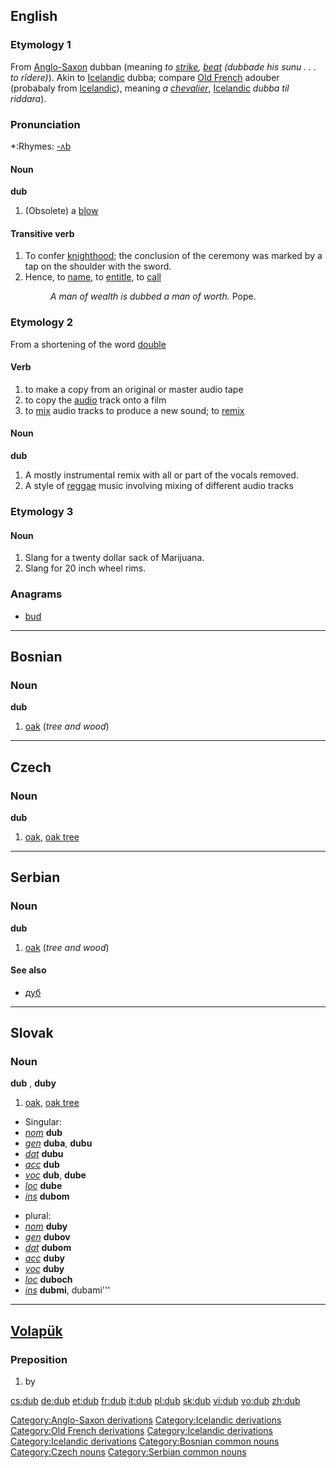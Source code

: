 ==English==

{{webster}}
===Etymology 1===
From [[w:Old English language|Anglo-Saxon]][[Category:Anglo-Saxon derivations]] dubban (meaning ''to [[strike]], [[beat]] (dubbade his sunu . . . to rīdere)''). Akin to [[w:Icelandic language|Icelandic]][[Category:Icelandic derivations]] dubba; compare [[w:Old French|Old French]][[Category:Old French derivations]] adouber (probabaly from [[w:Icelandic language|Icelandic]][[Category:Icelandic derivations]]), meaning ''a [[chevalier]]'', [[w:Icelandic language|Icelandic]][[Category:Icelandic derivations]] ''dubba til riddara'').

===Pronunciation===
*:Rhymes: [[Rhymes:English:-ʌb|-ʌb]]

====Noun====
'''dub'''
# (Obsolete) a [[blow]]

====Transitive verb====
{{en-verb|dub|b|ing}}

#To confer [[knighthood]]; the conclusion of the ceremony was marked by a tap on the shoulder with the sword. 
#Hence, to [[name]], to [[entitle]], to [[call]]
#:''A man of wealth is dubbed a man of worth.'' Pope.

===Etymology 2===
From a shortening of the word [[double]]

====Verb====
{{en-verb|dub|b|ing}}

# to make a copy from an original or master audio tape
# to copy the [[audio]] track onto a film
# to [[mix]] audio tracks to produce a new sound; to [[remix]]

====Noun====
'''dub'''
# A mostly instrumental remix with all or part of the vocals removed.
# A style of [[reggae]] music involving mixing of different audio tracks

===Etymology 3===
====Noun====
#Slang for a twenty dollar sack of Marijuana.
#Slang for 20 inch wheel rims.

===Anagrams===
*[[bud]]
----

==Bosnian==
===Noun===
'''dub''' {{m}}
# [[oak]] (''tree and wood'')

----

==Czech==
===Noun===
'''dub''' {{m}}
#[[oak]], [[oak tree]]

----

==Serbian==
===Noun===
'''dub''' {{m}}
# [[oak]] (''tree and wood'')
====See also====
*[[дуб#Serbian|дуб]]

----

==Slovak==
===Noun===
'''dub''' {{m}}, '''duby''' {{p}}
#[[oak]], [[oak tree]]

*Singular:
* ''[[nominative|nom]]'' '''dub'''
* ''[[genitive|gen]]'' '''duba''', '''dubu'''
* ''[[dative|dat]]'' '''dubu'''
* ''[[accusative|acc]]'' '''dub'''
* ''[[vocative|voc]]'' '''dub''', '''dube'''
* ''[[locative|loc]]'' '''dube'''
* ''[[instrumental|ins]]'' '''dubom'''

*plural:
* ''[[nominative|nom]]'' '''duby'''
* ''[[genitive|gen]]'' '''dubov'''
* ''[[dative|dat]]'' '''dubom'''
* ''[[accusative|acc]]'' '''duby'''
* ''[[vocative|voc]]'' '''duby'''
* ''[[locative|loc]]'' '''duboch'''
* ''[[instrumental|ins]]'' '''dubmi''', dubami'''

----

==[[Volapük]]==
===Preposition===
# by

[[Category:Bosnian common nouns]]
[[Category:Czech nouns]]
[[Category:Serbian common nouns]]

[[cs:dub]]
[[de:dub]]
[[et:dub]]
[[fr:dub]]
[[it:dub]]
[[pl:dub]]
[[sk:dub]]
[[vi:dub]]
[[vo:dub]]
[[zh:dub]]